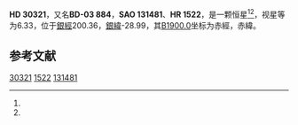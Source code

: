 {{Starbox begin
| name = HD 30321
}}
{{Starbox observe
| epoch = [[J2000.0|J2000.0]]
| constell = {{星座名待查}}<ref name=SIMBAD>{{cite web
 | url=http://simbad.u-strasbg.fr/simbad/sim-id?Ident=HR+1522
 | title=Pulsating variable Star
 | publisher=Centre de Données astronomiques de Strasbourg
 | work=SIMBAD
 | accessdate=2012-07-13
 | archive-date=2016-03-16
 | archive-url=https://web.archive.org/web/20160316141008/http://simbad.u-strasbg.fr/simbad/sim-id?Ident=HR+1522
 | dead-url=no
 }}</ref><ref name=DATA>{{cite web
 | url=http://vizier.u-strasbg.fr/viz-bin/VizieR-5?-out.add=.&-source=5050&-corr=PK=HR&-out.max=9999&HR=1522
 | title=VizieR Detailed Page
 | accessdate=2012-07-13
 | archive-date=2019-02-16
 | archive-url=https://web.archive.org/web/20190216105123/http://vizier.u-strasbg.fr/viz-bin/VizieR-5?-out.add=.&-source=5050&-corr=PK=HR&-out.max=9999&HR=1522
 | dead-url=no
 }}</ref>
| 星官 = 
| ra = {{RA|4|46|24.1}}<ref name=SIMBAD /><ref name=DATA />
| dec = {{DEC|-2|57|16}}<ref name=SIMBAD /><ref name=DATA />
| appmag_v = 6.33<ref name=SIMBAD /><ref name=DATA />
}}
{{Starbox character
| class = A2V<ref name=SIMBAD /><ref name=DATA />
| b-v = 0.04<ref name=SIMBAD /><ref name=DATA />
| u-b = 0.06<ref name=SIMBAD /><ref name=DATA />
| r-i = <ref name=SIMBAD /><ref name=DATA />
| variable = 
}}
{{Starbox astrometry
| radial_v = 0.06
| prop_mo_ra = 19
| parallax = 
| p_error = 
}}
{{Starbox catalog
| names =BD-03 884，[[SAO星表|SAO]] 131481，[[HD星表|HD]] 30321，[[HR星表|HR]] 1522}}
{{Starbox reference |Simbad=HR+1522}}
{{Starbox end}}

'''HD 30321'''，又名'''BD-03 884'''，'''SAO 131481'''、'''HR 1522'''，是一颗恒星<ref name=SIMBAD /><ref name=DATA />，视星等为6.33，位于[[銀道座標系|銀經]]200.36，[[銀道座標系|銀緯]]-28.99，其[[B1900.0|B1900.0]]坐标为赤經{{RA|4|41|23.4}}，赤緯{{DEC|-3|-28.99|5}}。

== 参考文献 ==
{{reflist}}

{{star-stub}}

[[Category:HD和HDE天體|30321]]
[[Category:HR天體|1522]]
[[Category:SAO天體|131481]]